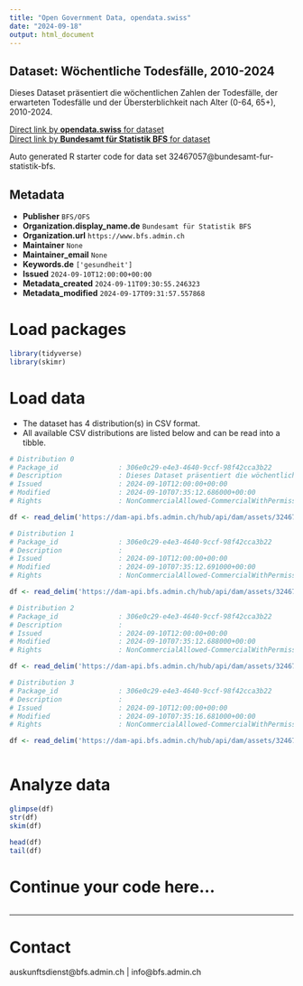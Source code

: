```yaml
---
title: "Open Government Data, opendata.swiss"
date: "2024-09-18"
output: html_document
---
```


## Dataset: Wöchentliche Todesfälle, 2010-2024

Dieses Dataset präsentiert die wöchentlichen Zahlen der Todesfälle, der erwarteten Todesfälle und der Übersterblichkeit nach Alter (0-64, 65+), 2010-2024.

[Direct link by **opendata.swiss** for dataset](https://opendata.swiss/de/dataset/wochentliche-todesfalle-2010-2024)<br>
[Direct link by **Bundesamt für Statistik BFS** for dataset](https://www.bfs.admin.ch/asset/de/ts-d-14.03.04.03-wr)

Auto generated R starter code for data set 32467057@bundesamt-fur-statistik-bfs.

## Metadata

- **Publisher** `BFS/OFS`
- **Organization.display_name.de** `Bundesamt für Statistik BFS`
- **Organization.url** `https://www.bfs.admin.ch`
- **Maintainer** `None`
- **Maintainer_email** `None`
- **Keywords.de** `['gesundheit']`
- **Issued** `2024-09-10T12:00:00+00:00`
- **Metadata_created** `2024-09-11T09:30:55.246323`
- **Metadata_modified** `2024-09-17T09:31:57.557868`


# Load packages

```r

library(tidyverse)
library(skimr)

```

# Load data

-   The dataset has 4 distribution(s) in CSV format.
-   All available CSV distributions are listed below and can be read into a tibble.

```r

# Distribution 0
# Package_id               : 306e0c29-e4e3-4640-9ccf-98f42cca3b22
# Description              : Dieses Dataset präsentiert die wöchentlichen Zahlen der Todesfälle, der erwarteten Todesfälle und der Übersterblichkeit nach Alter (0-64, 65+), 2010-2024.
# Issued                   : 2024-09-10T12:00:00+00:00
# Modified                 : 2024-09-10T07:35:12.686000+00:00
# Rights                   : NonCommercialAllowed-CommercialWithPermission-ReferenceRequired

df <- read_delim('https://dam-api.bfs.admin.ch/hub/api/dam/assets/32467083/master')

# Distribution 1
# Package_id               : 306e0c29-e4e3-4640-9ccf-98f42cca3b22
# Description              : 
# Issued                   : 2024-09-10T12:00:00+00:00
# Modified                 : 2024-09-10T07:35:12.691000+00:00
# Rights                   : NonCommercialAllowed-CommercialWithPermission-ReferenceRequired

df <- read_delim('https://dam-api.bfs.admin.ch/hub/api/dam/assets/32467068/master')

# Distribution 2
# Package_id               : 306e0c29-e4e3-4640-9ccf-98f42cca3b22
# Description              : 
# Issued                   : 2024-09-10T12:00:00+00:00
# Modified                 : 2024-09-10T07:35:12.688000+00:00
# Rights                   : NonCommercialAllowed-CommercialWithPermission-ReferenceRequired

df <- read_delim('https://dam-api.bfs.admin.ch/hub/api/dam/assets/32467071/master')

# Distribution 3
# Package_id               : 306e0c29-e4e3-4640-9ccf-98f42cca3b22
# Description              : 
# Issued                   : 2024-09-10T12:00:00+00:00
# Modified                 : 2024-09-10T07:35:16.681000+00:00
# Rights                   : NonCommercialAllowed-CommercialWithPermission-ReferenceRequired

df <- read_delim('https://dam-api.bfs.admin.ch/hub/api/dam/assets/32467077/master')



```

# Analyze data

```r

glimpse(df)
str(df)
skim(df)

head(df)
tail(df)

```

# Continue your code here...

```r

```

------------------------------------------------------------------------

# Contact

auskunftsdienst@bfs.admin.ch | info@bfs.admin.ch
